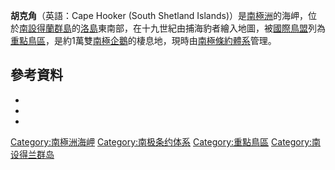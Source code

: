 {{coord|63|18|S|61|56|W|source:GNIS|display=title}}

'''胡克角'''（英語：Cape Hooker (South Shetland Islands)）是[[南極洲|南極洲]]的海岬，位於[[南設得蘭群島|南設得蘭群島]]的[[洛島_(南設得蘭群島)|洛島]]東南部，在十九世紀由捕海豹者繪入地圖，被[[國際鳥盟|國際鳥盟]]列為[[重點鳥區|重點鳥區]]，是約1萬雙[[南極企鵝|南極企鵝]]的棲息地，現時由[[南極條約體系|南極條約體系]]管理。

==參考資料==
*{{cite gnis | type = antarid | id = 6956| name = Hooker, Cape | accessdate = 2012-06-25}}
*{{cite web |url= http://www.birdlife.org |title= Cape Hooker, Low Island |accessdate= 2012-12-11 |work= BirdLife data zone: Important Bird Areas |first=  |last=  |publisher= BirdLife International |date= 2012 |archive-date= 2013-06-12 |archive-url= https://www.webcitation.org/6HKWwfXVH?url=http://www.birdlife.org/ |dead-url= no }}
*{{usgs-gazetteer|id=6956|name=Hooker, Cape}}

{{Antarctica-geo-stub}}
[[Category:南極洲海岬|Category:南極洲海岬]]
[[Category:南极条约体系|Category:南极条约体系]]
[[Category:重點鳥區|Category:重點鳥區]]
[[Category:南设得兰群岛|Category:南设得兰群岛]]